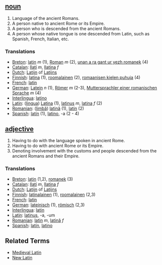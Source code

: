 == [[noun]] ==

# Language of the ancient Romans.
# A person native to ancient Rome or its Empire.
# A person who is descended from the ancient Romans.
# A person whose native tongue is one descended from Latin, such as Spanish, French, Italian, etc.


===Translations===
*[[Breton]]: [[latin]] ''m'' (1), [[Roman]] ''m'' (2), [[unan a ra gant ur yezh romanek]] (4)
*[[Catalan]]: [[llatí]] ''m'', [[llatina]] ''f''
*[[Dutch]]: [[Latijn]] of [[Latijns]]
*[[Finnish]]: [[latina]] (1), [[roomalainen]] (2), [[romaanisen kielen puhuja]] (4)
*[[French]]: [[latin]]
*[[German]]: [[Latein]] ''n'' (1), [[Römer]] ''m'' (2-3), [[Muttersprachler einer romanischen Sprache]] ''m'' (4)
*[[Interlingua]]: [[latino]]
*[[Latin]]: ([[lingua]]) [[Latina]] (1), [[latinus]] ''m'', [[latina]] ''f'' (2)
*[[Romanian]]: ([[limbă]]) [[latină]] (1), [[latin]] (2)
*[[Spanish]]: [[latín]] (1), [[latino]], -a (2 - 4)

== [[adjective]] ==

# Having to do with the language spoken in ancient Rome.
# Having to do with ancient Rome or its Empire.
# Denoting involvement with the customs and people descended from the ancient Romans and their Empire.


===Translations===
*[[Breton]]: [[latin]] (1,2), [[romanek]] (3)
*[[Catalan]]: [[llatí]] ''m'', [[llatina]] ''f''
*[[Dutch]]: [[Latijn]] of [[Latijns]]
*[[Finnish]]: [[latinalainen]] (1), [[roomalainen]] (2,3)
*[[French]]: [[latin]]
*[[German]]: [[lateinisch]] (1), [[römisch]] (2,3)
*[[Interlingua]]: [[latin]]
*[[Latin]]: [[latinus]], -a, -um
*[[Romanian]]: [[latin]] ''m'', [[latină]] ''f''
*[[Spanish]]: [[latín]], [[latino]]

== Related Terms ==

*[[Medieval Latin]]
*[[New Latin]]